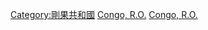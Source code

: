 {{Catnav|頁面分類|地理|国家|非洲国家|剛果共和國}}
{{Catnav|頁面分類|地理|国家|按國家分類|各國地理}}
{{Catnav|頁面分類|各種主題的頁面分類|依大洲来作的分类|各大洲地理|非洲地理}}
{{Catnav|頁面分類|各種主題的頁面分類|按國家分類|各國地理}}
{{Commons category|Geography of the Republic of the Congo}}

[[Category:剛果共和國|Category:剛果共和國]]
[[Category:非洲各国地理|Congo, R.O.]]
[[Category:中非地理|Congo, R.O.]]
